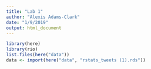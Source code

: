 ```yaml
---
title: "Lab 1"
author: "Alexis Adams-Clark"
date: "1/9/2019"
output: html_document
---
```


```r
library(here)
library(rio)
list.files(here("data"))
data <- import(here("data", "rstats_tweets (1).rds"))



```

